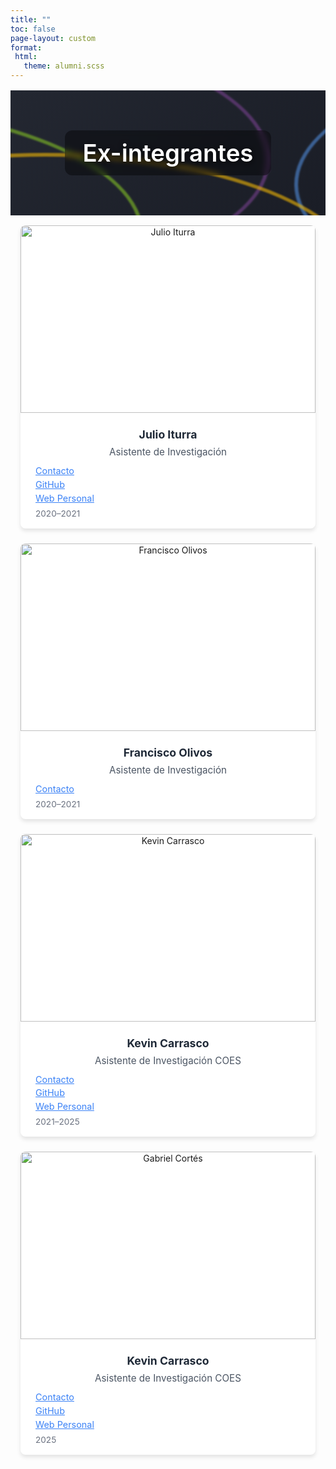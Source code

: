 ```yaml
---
title: ""
toc: false
page-layout: custom
format: 
 html:
   theme: alumni.scss
---
```


::: {.banner}

```{=html}
<style>
.banner {
  position: relative;
  height: 200px;
  overflow: hidden;
  background: linear-gradient(135deg, #232731 0%, #1a1d26 100%);
  display: flex;
  align-items: center;
  justify-content: center;
  margin: 1rem 0;
}

.banner-text {
  position: relative;
  z-index: 2;
  color: white;
  font-size: clamp(1.8rem, 4vw, 2.5rem);
  text-shadow: 0 2px 10px rgba(0, 0, 0, 0.8);
  background: rgba(0, 0, 0, 0.4);
  padding: 0.8rem 1.8rem;
  border-radius: 12px;
  backdrop-filter: blur(4px);
  font-weight: 600;
}

.curve {
  position: absolute;
  width: 200%;
  height: 200%;
  border: 6px solid;
  border-radius: 50%;
  animation: move 20s linear infinite;
  opacity: 0.6;
  will-change: transform;
  filter: blur(1px);
}

.curve1 { border-color: #753F8C; top: -50%; left: -80%; }
.curve2 { border-color: #4E8AD9; top: -30%; left: -100%; animation-direction: reverse; }
.curve3 { border-color: #81BF24; top: 10%; left: -120%; animation-duration: 25s; }
.curve4 { border-color: #F2B705; top: 50%; left: -90%; animation-delay: 5s; }

@keyframes move {
  0% { transform: translateX(-20%) rotate(0deg); }
  100% { transform: translateX(100vw) rotate(360deg); }
}

/* Mobile optimization */
@media (max-width: 768px) {
  .banner { height: 150px; }
  .curve { width: 250%; height: 150%; }
}
</style>

<div class="curve curve1"></div>
<div class="curve curve2"></div>
<div class="curve curve3"></div>
<div class="curve curve4"></div>
<div class="banner-text">Ex-integrantes</div>
```
:::

::: {.section-text .light-bg}
::: {.section-container}
::: {.section-block}
::: {style="text-align: center;"}

```{=html}

<style>
/* Contenedor principal */
.listing-equipo .quarto-listing-container-grid-team {
  max-width: 1200px;
  margin: 0 auto;
  padding: 0 1rem;
}

/* Grid de personas */
.listing-equipo .list.responsive-grid-team {
  display: grid;
  grid-template-columns: repeat(auto-fit, minmax(280px, 1fr));
  gap: 1.5rem;
  margin-top: 1rem;
  align-items: stretch;
}

/* Contenedor de cada persona */
.listing-equipo .listing-box-team {
  width: 100%;
  display: flex;
}

/* Tarjeta de persona */
.listing-equipo .quarto-grid-item-team.team-card {
  display: flex;
  flex-direction: column;
  border-radius: 0.5rem;
  overflow: hidden;
  box-shadow: 0 4px 6px rgba(0, 0, 0, 0.1);
  flex-grow: 1;
  background-color: white;
  transition: transform 0.2s, box-shadow 0.2s;
}

/* Imagen */
.listing-equipo .listing-box-image {
  width: 100%;
  height: 300px;
  object-fit: cover;
}

/* Cuerpo de la tarjeta */
.listing-equipo .team-card-body.post-team-contents {
  padding: 1rem;
  flex-grow: 1;
  display: flex;
  flex-direction: column;
  justify-content: flex-start;
}

/* Título (nombre) */
.listing-equipo .listing-box-title {
  margin: 0.5rem 0 0.25rem;
  font-weight: bold;
  font-size: 1.1rem;
  color: #1f2937;
}

/* Subtítulo (rol) */
.listing-equipo .listing-box-subtitle {
  margin: 0.25rem 0;
  font-size: 0.95rem;
  color: #4b5563;
}

.listing-equipo .listing-box-links {
  display: flex;
  flex-direction: column;
  margin: 0.5rem 0;
  gap: 0.3rem;
}

.listing-equipo .contact-link,
.listing-equipo .github-link,
.listing-equipo .web-link {
  display: flex;
  align-items: center;
  gap: 0.5rem;
  color: #3b82f6;
  text-decoration: underline;
  font-size: 0.9rem;
}


/* Íconos */
.listing-equipo .contact-link i,
.listing-equipo .github-link i,
.listing-equipo .web-link i {
  color: inherit;
}

/* Fechas */
.listing-equipo .listing-box-calendar {
  margin-top: auto;
  font-size: 0.85rem;
  color: #6b7280;
  display: flex;
  align-items: center;
  gap: 0.5rem;
}

/* Estilos móviles */
@media (max-width: 480px) {
  .listing-equipo .list.responsive-grid-team {
    grid-template-columns: 1fr;
  }

  .listing-equipo .listing-box-image {
    height: auto;
    aspect-ratio: 1 / 1;
    object-fit: cover;
  }
}
</style>

<div class="listing-equipo">
  <div class="quarto-listing-container-grid-team">
    <div class="list responsive-grid-team">

      <!-- Persona 1 -->
      <div class="listing-box-team">
        <div class="quarto-grid-item-team team-card">
          <img src="imagenes/j_iturra.jpg" alt="Julio Iturra" class="listing-box-image">
          <div class="team-card-body post-team-contents">
            <div class="listing-box-title">Julio Iturra</div>
            <div class="listing-box-subtitle">Asistente de Investigación</div>

            <div class="listing-box-links">
              <a href="mailto:julioiturrasanhueza@gmail.com" class="contact-link" target="_blank" rel="noopener noreferrer">
                <i class="bi bi-envelope-fill"></i> Contacto
              </a>
              <a href="https://github.com/jciturras" class="github-link" target="_blank" rel="noopener noreferrer">
                <i class="bi bi-github"></i> GitHub
              </a>
              <a href="https://www.bigsss-bremen.de/people/phd-fellows/julio-iturra-sanhueza" class="web-link" target="_blank" rel="noopener noreferrer">
                <i class="bi bi-globe2"></i> Web Personal
              </a>
            </div>

            <div class="listing-box-calendar">
              <i class="bi bi-calendar"></i> 2020–2021
            </div>
          </div>
        </div>
      </div>

      <!-- Persona 2 -->
      <div class="listing-box-team">
        <div class="quarto-grid-item-team team-card">
          <img src="imagenes/f_olivos.jpeg" alt="Francisco Olivos" class="listing-box-image">
          <div class="team-card-body post-team-contents">
            <div class="listing-box-title">Francisco Olivos</div>
            <div class="listing-box-subtitle">Asistente de Investigación</div>

            <div class="listing-box-links">
              <a href="mailto:fjolivos@gmail.com" class="contact-link" target="_blank" rel="noopener noreferrer">
                <i class="bi bi-envelope-fill"></i> Contacto
              </a>
              <!-- GitHub y Web omitidos porque no hay enlaces -->
            </div>

            <div class="listing-box-calendar">
              <i class="bi bi-calendar"></i> 2020–2021
            </div>
          </div>
        </div>
      </div>

      <!-- Persona 3 -->
      <div class="listing-box-team">
        <div class="quarto-grid-item-team team-card">
          <img src="imagenes/k_carrasco.jpg" alt="Kevin Carrasco" class="listing-box-image">
          <div class="team-card-body post-team-contents">
            <div class="listing-box-title">Kevin Carrasco</div>
            <div class="listing-box-subtitle">Asistente de Investigación COES</div>

            <div class="listing-box-links">
              <a href="mailto:kevin.carrasco@ug.uchile.cl" class="contact-link" target="_blank" rel="noopener noreferrer">
                <i class="bi bi-envelope-fill"></i> Contacto
              </a>
              <a href="https://github.com/Kevin-carrasco" class="github-link" target="_blank" rel="noopener noreferrer">
                <i class="bi bi-github"></i> GitHub
              </a>
              <a href="https://www.linkedin.com/in/kevin-carrasco-quintanilla/" class="web-link" target="_blank" rel="noopener noreferrer">
                <i class="bi bi-globe2"></i> Web Personal
              </a>
            </div>

            <div class="listing-box-calendar">
              <i class="bi bi-calendar"></i> 2021–2025
            </div>
          </div>
        </div>
      </div>


      <!-- Persona 4 -->
      <div class="listing-box-team">
        <div class="quarto-grid-item-team team-card">
          <img src="imagenes/g_cortes.jpg" alt="Gabriel Cortés" class="listing-box-image">
          <div class="team-card-body post-team-contents">
            <div class="listing-box-title">Kevin Carrasco</div>
            <div class="listing-box-subtitle">Asistente de Investigación COES</div>

            <div class="listing-box-links">
              <a href="mailto:gabriel.cortes@uchile.cl" class="contact-link" target="_blank" rel="noopener noreferrer">
                <i class="bi bi-envelope-fill"></i> Contacto
              </a>
              <a href="https://github.com/gabcortes97" class="github-link" target="_blank" rel="noopener noreferrer">
                <i class="bi bi-github"></i> GitHub
              </a>
              <a href="https://www.linkedin.com/in/gabriel-cortés-paredes-80780a181/" class="web-link" target="_blank" rel="noopener noreferrer">
                <i class="bi bi-globe2"></i> Web Personal
              </a>
            </div>

            <div class="listing-box-calendar">
              <i class="bi bi-calendar"></i> 2025
            </div>
          </div>
        </div>
      </div>

    </div>
  </div>
</div>



```

:::
:::
:::
:::